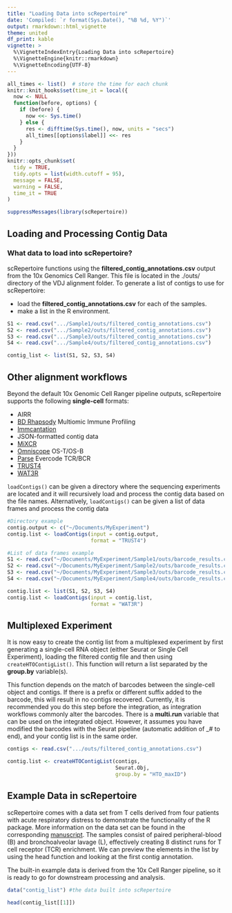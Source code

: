 ```yaml
---
title: "Loading Data into scRepertoire"
date: 'Compiled: `r format(Sys.Date(), "%B %d, %Y")`'
output: rmarkdown::html_vignette
theme: united
df_print: kable
vignette: >
  %\VignetteIndexEntry{Loading Data into scRepertoire}
  %\VignetteEngine{knitr::rmarkdown}
  %\VignetteEncoding{UTF-8}
---
```


<style>
p.caption {
  font-size: 0.9em;
}
</style>
 
```r
all_times <- list()  # store the time for each chunk
knitr::knit_hooks$set(time_it = local({
  now <- NULL
  function(before, options) {
    if (before) {
      now <<- Sys.time()
    } else {
      res <- difftime(Sys.time(), now, units = "secs")
      all_times[[options$label]] <<- res
    }
  }
}))
knitr::opts_chunk$set(
  tidy = TRUE,
  tidy.opts = list(width.cutoff = 95),
  message = FALSE,
  warning = FALSE,
  time_it = TRUE
)

suppressMessages(library(scRepertoire))
```

## Loading and Processing Contig Data

### What data to load into scRepertoire?

scRepertoire functions using the **filtered_contig_annotations.csv** output from the 10x Genomics Cell Ranger. This file is located in the ./outs/ directory of the VDJ alignment folder. To generate a list of contigs to use for scRepertoire:  

* load the **filtered_contig_annotations.csv** for each of the samples.  
* make a list in the R environment.  

```r
S1 <- read.csv(".../Sample1/outs/filtered_contig_annotations.csv")
S2 <- read.csv(".../Sample2/outs/filtered_contig_annotations.csv")
S3 <- read.csv(".../Sample3/outs/filtered_contig_annotations.csv")
S4 <- read.csv(".../Sample4/outs/filtered_contig_annotations.csv")

contig_list <- list(S1, S2, S3, S4)
```

## Other alignment workflows

Beyond the default 10x Genomic Cell Ranger pipeline outputs, scRepertoire supports the following **single-cell** formats: 

* AIRR  
* [BD Rhapsody](https://www.bd-rhapsody.com/) Multiomic Immune Profiling  
* [Immcantation](https://immcantation.readthedocs.io/en/stable/index.html)  
* JSON-formatted contig data  
* [MiXCR](https://pubmed.ncbi.nlm.nih.gov/25924071/)  
* [Omniscope](https://www.omniscope.ai/) OS-T/OS-B
* [Parse](https://www.parsebiosciences.com/) Evercode TCR/BCR
* [TRUST4](https://pubmed.ncbi.nlm.nih.gov/33986545/)  
* [WAT3R](https://pubmed.ncbi.nlm.nih.gov/35674381/)  

```loadContigs()``` can be given a directory where the sequencing experiments are located and it will recursively load and process the contig data based on the file names. Alternatively, ```loadContigs()``` can be given a list of data frames and process the contig data


```r
#Directory example
contig.output <- c("~/Documents/MyExperiment")
contig.list <- loadContigs(input = contig.output, 
                           format = "TRUST4")

#List of data frames example
S1 <- read.csv("~/Documents/MyExperiment/Sample1/outs/barcode_results.csv")
S2 <- read.csv("~/Documents/MyExperiment/Sample2/outs/barcode_results.csv")
S3 <- read.csv("~/Documents/MyExperiment/Sample3/outs/barcode_results.csv")
S4 <- read.csv("~/Documents/MyExperiment/Sample4/outs/barcode_results.csv")

contig.list <- list(S1, S2, S3, S4)
contig.list <- loadContigs(input = contig.list, 
                           format = "WAT3R")
```

## Multiplexed Experiment

It is now easy to create the contig list from a multiplexed experiment by first generating a single-cell RNA object (either Seurat or Single Cell Experiment), loading the filtered contig file and then using `createHTOContigList()`. This function will return a list separated by the **group.by** variable(s). 

This function depends on the match of barcodes between the single-cell object and contigs. If there is a prefix or different suffix added to the barcode, this will result in no contigs recovered. Currently, it is recommended you do this step before the integration, as integration workflows commonly alter the barcodes. There is a **multi.run** variable that can be used on the integrated object. However, it assumes you have modified the barcodes with the Seurat pipeline (automatic addition of _# to end), and your contig list is in the same order.

```r
contigs <- read.csv(".../outs/filtered_contig_annotations.csv")

contig.list <- createHTOContigList(contigs, 
                                   Seurat.Obj, 
                                   group.by = "HTO_maxID")
```

## Example Data in scRepertoire

scRepertoire comes with a data set from T cells derived from four patients with acute respiratory distress to demonstrate the functionality of the R package. More information on the data set can be found in the corresponding [manuscript](https://pubmed.ncbi.nlm.nih.gov/33622974/). The samples consist of paired peripheral-blood (B) and bronchoalveolar lavage (L), effectively creating 8 distinct runs for T cell receptor (TCR) enrichment. We can preview the elements in the list by using the head function and looking at the first contig annotation. 

The built-in example data is derived from the 10x Cell Ranger pipeline, so it is ready to go for downstream processing and analysis. 

```r
data("contig_list") #the data built into scRepertoire

head(contig_list[[1]])
```
